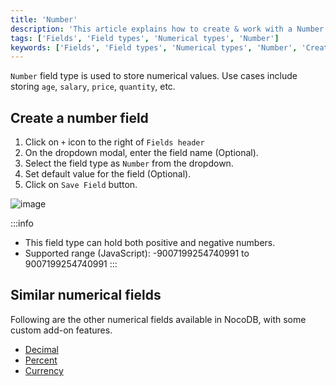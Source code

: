 ```yaml
---
title: 'Number'
description: 'This article explains how to create & work with a Number field.'
tags: ['Fields', 'Field types', 'Numerical types', 'Number']
keywords: ['Fields', 'Field types', 'Numerical types', 'Number', 'Create number field']
---
```



`Number` field type is used to store numerical values. Use cases include storing `age`, `salary`, `price`, `quantity`, etc.

## Create a number field
1. Click on `+` icon to the right of `Fields header`
2. On the dropdown modal, enter the field name (Optional).
3. Select the field type as `Number` from the dropdown.
4. Set default value for the field (Optional).
5. Click on `Save Field` button.

![image](/img/v2/fields/types/number.png)

:::info
- This field type can hold both positive and negative numbers.
- Supported range (JavaScript): -9007199254740991 to 9007199254740991
:::

## Similar numerical fields
Following are the other numerical fields available in NocoDB, with some custom add-on features.
- [Decimal](decimal)
- [Percent](percent)
- [Currency](currency)